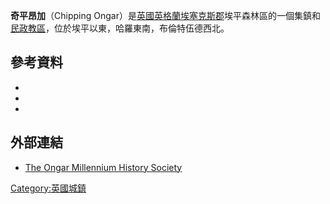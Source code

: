 {{Infobox UK place
|official_name            = Chipping Ongar
|civil_parish             = [[Ongar,_Essex|Ongar]]
|latitude                 = 51.703
|longitude                = 0.244
|static_image_name        = Chipping Ongar, Essex - geograph.org.uk - 78211.jpg
|static_image_caption     = 
|os_grid_reference        = TL555035
|population               = 6,093
|population_ref           = 
|shire_district           = [[Epping_Forest_(district)|Epping Forest]]
|shire_county             = [[埃塞克斯郡|埃塞克斯郡]]
|region                   = 東英格蘭
|country                  = 英格蘭
|post_town                = ONGAR
|postcode_district        = CM5
|postcode_area            = CM
|dial_code                = 01277
|constituency_westminster = [[布倫特伍德和翁加_(英國國會選區)|布倫特伍德和翁加]]
|website                  = 
}}
'''奇平昂加'''（Chipping Ongar）是[[英國|英國]][[英格蘭|英格蘭]][[埃塞克斯郡|埃塞克斯郡]]埃平森林區的一個集鎮和[[民政教區|民政教區]]，位於埃平以東{{convert|6|mi|km|0}}，哈羅東南{{convert|7|mi|km|0}}，布倫特伍德西北{{convert|7|mi|km|0}}。 
==參考資料==
{{Reflist}}
*{{Cite book |author=Pearson, Lynn F. |authorlink= |coauthors= |title=Discovering Famous Graves |year=2004 |url=https://archive.org/details/discoveringfamou0000pear |publisher=[[Shire_Books|Shire Publications]] |location=Princes Risborough |isbn= |page=[https://archive.org/details/discoveringfamou0000pear/page/33 33]}}
*{{Cite book |author=Pevsner, Nikolaus |authorlink=Nikolaus Pevsner |coauthors= |title=[[Pevsner_Architectural_Guides#Buildings_of_England|The Buildings of England]]: Essex |year=1965 |publisher=[[Penguin_Books|Penguin Books]] |location=Harmondsworth |isbn= |pages=}}
*{{Cite journal |last=Saint |first=Andrew |coauthors= |year=1970 |title=Three Oxford Architects |journal=Oxonensia |publisher=[[Oxfordshire_Architectural_and_Historical_Society|Oxfordshire Architectural and Historical Society]] |volume=XXXV |issue= |pages=53 ff |url=http://www.oahs.org.uk/oxo/vol%2035/Saint.doc |accessdate=3 November 2009 |author= |archive-url=https://web.archive.org/web/20070928030922/http://www.oahs.org.uk/oxo/vol%2035/Saint.doc |archive-date=2007-09-28 |dead-url=yes }}
==外部連結==
* [http://www.omhs.org.uk The Ongar Millennium History Society]{{Wayback|url=http://www.omhs.org.uk/ |date=20200810183017 }}
[[Category:英國城鎮|Category:英國城鎮]]